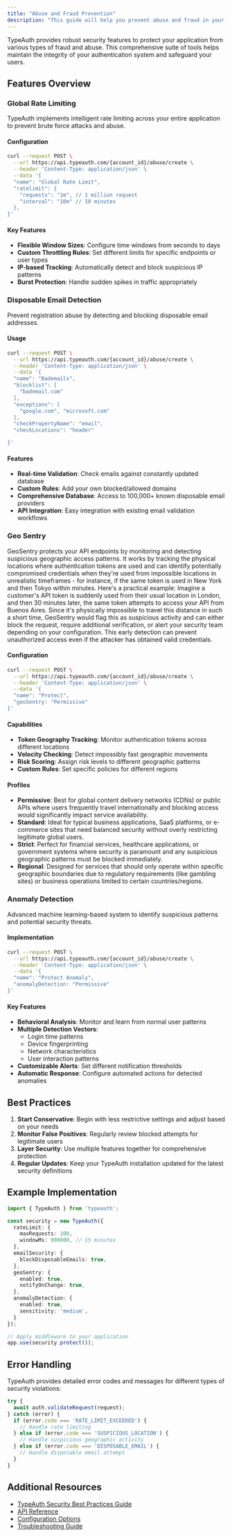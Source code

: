 ```yaml
---
title: "Abuse and Fraud Prevention"
description: "This guide will help you prevent abuse and fraud in your application"
---
```



TypeAuth provides robust security features to protect your application from various types of fraud and abuse. This comprehensive suite of tools helps maintain the integrity of your authentication system and safeguard your users.

## Features Overview

### Global Rate Limiting

TypeAuth implements intelligent rate limiting across your entire application to prevent brute force attacks and abuse.

#### Configuration
```bash
curl --request POST \
  --url https://api.typeauth.com/{account_id}/abuse/create \
  --header 'Content-Type: application/json' \
  --data '{
  "name": "Global Rate Limit",
  "ratelimit": {
    "requests": "1m", // 1 million request
    "interval": "10m" // 10 minutes
  },
}'
```

#### Key Features
- **Flexible Window Sizes**: Configure time windows from seconds to days
- **Custom Throttling Rules**: Set different limits for specific endpoints or user types
- **IP-based Tracking**: Automatically detect and block suspicious IP patterns
- **Burst Protection**: Handle sudden spikes in traffic appropriately

### Disposable Email Detection

Prevent registration abuse by detecting and blocking disposable email addresses.

#### Usage
```bash
curl --request POST \
  --url https://api.typeauth.com/{account_id}/abuse/create \
  --header 'Content-Type: application/json' \
  --data '{
  "name": "Bademails",
  "blocklist": [
    "bademail.com"
  ],
  "exceptions": [
    "google.com", "microsoft.com"
  ],
  "checkPropertyName": "email",
  "checkLocations": "header"

}'
```

#### Features
- **Real-time Validation**: Check emails against constantly updated database
- **Custom Rules**: Add your own blocked/allowed domains
- **Comprehensive Database**: Access to 100,000+ known disposable email providers
- **API Integration**: Easy integration with existing email validation workflows

### Geo Sentry

GeoSentry protects your API endpoints by monitoring and detecting suspicious geographic access patterns. It works by tracking the physical locations where authentication tokens are used and can identify potentially compromised credentials when they're used from impossible locations in unrealistic timeframes - for instance, if the same token is used in New York and then Tokyo within minutes.
Here's a practical example: Imagine a customer's API token is suddenly used from their usual location in London, and then 30 minutes later, the same token attempts to access your API from Buenos Aires. Since it's physically impossible to travel this distance in such a short time, GeoSentry would flag this as suspicious activity and can either block the request, require additional verification, or alert your security team depending on your configuration. This early detection can prevent unauthorized access even if the attacker has obtained valid credentials.

#### Configuration
```bash
curl --request POST \
  --url https://api.typeauth.com/{account_id}/abuse/create \
  --header 'Content-Type: application/json' \
  --data '{
  "name": "Protect",
  "geoSentry: "Permissive"
}'
```

#### Capabilities
- **Token Geography Tracking**: Monitor authentication tokens across different locations
- **Velocity Checking**: Detect impossibly fast geographic movements
- **Risk Scoring**: Assign risk levels to different geographic patterns
- **Custom Rules**: Set specific policies for different regions

#### Profiles

- **Permissive**: Best for global content delivery networks (CDNs) or public APIs where users frequently travel internationally and blocking access would significantly impact service availability.
- **Standard**: Ideal for typical business applications, SaaS platforms, or e-commerce sites that need balanced security without overly restricting legitimate global users.
- **Strict**: Perfect for financial services, healthcare applications, or government systems where security is paramount and any suspicious geographic patterns must be blocked immediately.
- **Regional**: Designed for services that should only operate within specific geographic boundaries due to regulatory requirements (like gambling sites) or business operations limited to certain countries/regions.

### Anomaly Detection

Advanced machine learning-based system to identify suspicious patterns and potential security threats.

#### Implementation
```bash
curl --request POST \
  --url https://api.typeauth.com/{account_id}/abuse/create \
  --header 'Content-Type: application/json' \
  --data '{
  "name": "Protect Anomaly",
  "anomalyDetection: "Permissive"
}'
```

#### Key Features
- **Behavioral Analysis**: Monitor and learn from normal user patterns
- **Multiple Detection Vectors**:
  - Login time patterns
  - Device fingerprinting
  - Network characteristics
  - User interaction patterns
- **Customizable Alerts**: Set different notification thresholds
- **Automatic Response**: Configure automated actions for detected anomalies

## Best Practices

1. **Start Conservative**: Begin with less restrictive settings and adjust based on your needs
2. **Monitor False Positives**: Regularly review blocked attempts for legitimate users
3. **Layer Security**: Use multiple features together for comprehensive protection
4. **Regular Updates**: Keep your TypeAuth installation updated for the latest security definitions

## Example Implementation

```typescript
import { TypeAuth } from 'typeauth';

const security = new TypeAuth({
  rateLimit: {
    maxRequests: 100,
    windowMs: 900000, // 15 minutes
  },
  emailSecurity: {
    blockDisposableEmails: true,
  },
  geoSentry: {
    enabled: true,
    notifyOnChange: true,
  },
  anomalyDetection: {
    enabled: true,
    sensitivity: 'medium',
  }
});

// Apply middleware to your application
app.use(security.protect());
```

## Error Handling

TypeAuth provides detailed error codes and messages for different types of security violations:

```typescript
try {
  await auth.validateRequest(request);
} catch (error) {
  if (error.code === 'RATE_LIMIT_EXCEEDED') {
    // Handle rate limiting
  } else if (error.code === 'SUSPICIOUS_LOCATION') {
    // Handle suspicious geographic activity
  } else if (error.code === 'DISPOSABLE_EMAIL') {
    // Handle disposable email attempt
  }
}
```

## Additional Resources

- [TypeAuth Security Best Practices Guide](https://docs.typeauth.dev/security)
- [API Reference](https://docs.typeauth.dev/api)
- [Configuration Options](https://docs.typeauth.dev/config)
- [Troubleshooting Guide](https://docs.typeauth.dev/troubleshooting)
